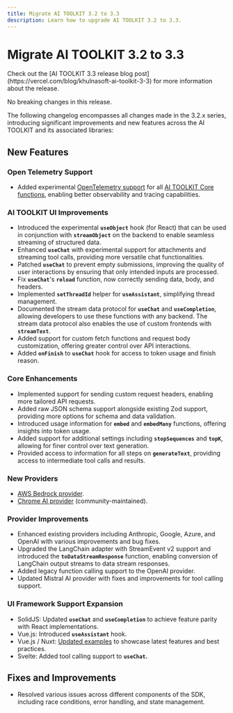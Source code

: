 ```yaml
---
title: Migrate AI TOOLKIT 3.2 to 3.3
description: Learn how to upgrade AI TOOLKIT 3.2 to 3.3.
---
```


# Migrate AI TOOLKIT 3.2 to 3.3

<Note>
  Check out the [AI TOOLKIT 3.3 release blog
  post](https://vercel.com/blog/khulnasoft-ai-toolkit-3-3) for more information
  about the release.
</Note>

No breaking changes in this release.

The following changelog encompasses all changes made in the 3.2.x series,
introducing significant improvements and new features across the AI TOOLKIT and its associated libraries:

## New Features

### Open Telemetry Support

- Added experimental [OpenTelemetry support](https://sdk.khulnasoft.com/docs/ai-toolkit-core/telemetry#telemetry) for all [AI TOOLKIT Core functions](https://sdk.khulnasoft.com/docs/ai-toolkit-core/overview#ai-toolkit-core-functions), enabling better observability and tracing capabilities.

### AI TOOLKIT UI Improvements

- Introduced the experimental **`useObject`** hook (for React) that can be used in conjunction with **`streamObject`** on the backend to enable seamless streaming of structured data.
- Enhanced **`useChat`** with experimental support for attachments and streaming tool calls, providing more versatile chat functionalities.
- Patched **`useChat`** to prevent empty submissions, improving the quality of user interactions by ensuring that only intended inputs are processed.
- Fix **`useChat`**'s **`reload`** function, now correctly sending data, body, and headers.
- Implemented **`setThreadId`** helper for **`useAssistant`**, simplifying thread management.
- Documented the stream data protocol for **`useChat`** and **`useCompletion`**, allowing developers to use these functions with any backend. The stream data protocol also enables the use of custom frontends with **`streamText`**.
- Added support for custom fetch functions and request body customization, offering greater control over API interactions.
- Added **`onFinish`** to **`useChat`** hook for access to token usage and finish reason.

### Core Enhancements

- Implemented support for sending custom request headers, enabling more tailored API requests.
- Added raw JSON schema support alongside existing Zod support, providing more options for schema and data validation.
- Introduced usage information for **`embed`** and **`embedMany`** functions, offering insights into token usage.
- Added support for additional settings including **`stopSequences`** and **`topK`**, allowing for finer control over text generation.
- Provided access to information for all steps on **`generateText`**, providing access to intermediate tool calls and results.

### New Providers

- [AWS Bedrock provider](https://sdk.khulnasoft.com/providers/ai-toolkit-providers/amazon-bedrock).
- [Chrome AI provider](https://sdk.khulnasoft.com/providers/community-providers/chrome-ai) (community-maintained).

### Provider Improvements

- Enhanced existing providers including Anthropic, Google, Azure, and OpenAI with various improvements and bug fixes.
- Upgraded the LangChain adapter with StreamEvent v2 support and introduced the **`toDataStreamResponse`** function, enabling conversion of LangChain output streams to data stream responses.
- Added legacy function calling support to the OpenAI provider.
- Updated Mistral AI provider with fixes and improvements for tool calling support.

### UI Framework Support Expansion

- SolidJS: Updated **`useChat`** and **`useCompletion`** to achieve feature parity with React implementations.
- Vue.js: Introduced **`useAssistant`** hook.
- Vue.js / Nuxt: [Updated examples](https://github.com/khulnasoft/ai-toolkit/tree/main/examples/nuxt-openai) to showcase latest features and best practices.
- Svelte: Added tool calling support to **`useChat`.**

## Fixes and Improvements

- Resolved various issues across different components of the SDK, including race conditions, error handling, and state management.
